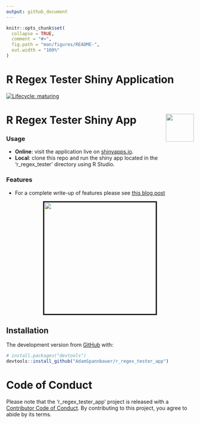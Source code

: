 ```yaml
---
output: github_document
---
```


<!-- README.md is generated from README.Rmd. Please edit that file -->

```r
knitr::opts_chunk$set(
  collapse = TRUE,
  comment = "#>",
  fig.path = "man/figures/README-",
  out.width = "100%"
)
```

# R Regex Tester Shiny Application

<!-- badges: start -->
[![Lifecycle: maturing](https://img.shields.io/badge/lifecycle-maturing-blue.svg)](https://www.tidyverse.org/lifecycle/#maturing)
<!-- badges: end -->

# R Regex Tester Shiny App <img src='inst/app/www/logo.png' width='75px' align='right'>

### Usage

   * __Online__: visit the application live on [shinyapps.io](https://spannbaueradam.shinyapps.io/r_regex_tester/).
   * __Local__:  clone this repo and run the shiny app located in the 'r_regex_tester' directory using R Studio.
   
### Features
   * For a complete write-up of features please see [this blog post](https://adamspannbauer.github.io/2018/01/16/r-regex-tester-shiny-app/)

<p align="center">
  <kbd>
    <img align="center" height="300" src="readme/r_regex_app_screenshot.png" border="3">
  </kbd>
</p>

## Installation

The development version from [GitHub](https://github.com/) with:

``` r
# install.packages("devtools")
devtools::install_github("AdamSpannbauer/r_regex_tester_app")
```

# Code of Conduct 

Please note that the 'r_regex_tester_app' project is released with a
[Contributor Code of Conduct](CODE_OF_CONDUCT.md).
By contributing to this project, you agree to abide by its terms.